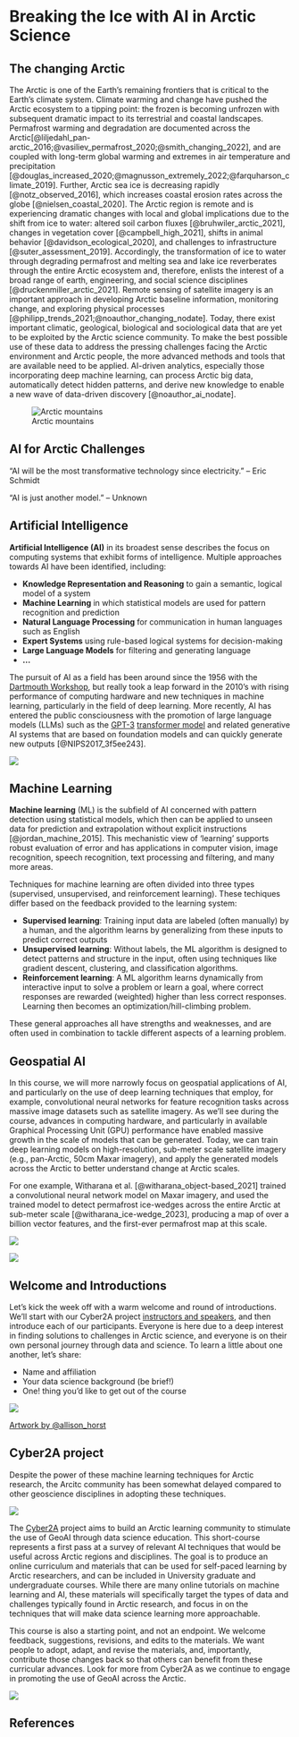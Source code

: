 # Breaking the Ice with AI in Arctic Science
 
## The changing Arctic

The Arctic is one of the Earth's remaining frontiers that is critical to the Earth’s climate system. Climate warming and change have pushed the Arctic ecosystem to a tipping point: the frozen is becoming unfrozen with subsequent dramatic impact to its terrestrial and coastal landscapes. Permafrost warming and degradation are documented across the Arctic[@liljedahl_pan-arctic_2016;@vasiliev_permafrost_2020;@smith_changing_2022], and are coupled with long-term global warming and extremes in air temperature and precipitation [@douglas_increased_2020;@magnusson_extremely_2022;@farquharson_climate_2019]. Further, Arctic sea ice is decreasing rapidly [@notz_observed_2016], which increases coastal erosion rates across the globe [@nielsen_coastal_2020]. The Arctic region is remote and is experiencing dramatic changes with local and global implications due to the shift from ice to water: altered soil carbon fluxes [@bruhwiler_arctic_2021], changes in vegetation cover [@campbell_high_2021], shifts in animal behavior [@davidson_ecological_2020], and challenges to infrastructure [@suter_assessment_2019]. Accordingly, the transformation of ice to water through degrading permafrost and melting sea and lake ice reverberates through the entire Arctic ecosystem and, therefore, enlists the interest of a broad range of earth, engineering, and social science disciplines [@druckenmiller_arctic_2021]. Remote sensing of satellite imagery is an important approach in developing Arctic baseline information, monitoring change, and exploring physical processes [@philipp_trends_2021;@noauthor_changing_nodate]. Today, there exist important climatic, geological, biological and sociological data that are yet to be exploited by the Arctic science community. To make the best possible use of these data to address the pressing challenges facing the Arctic environment and Arctic people, the more advanced methods and tools that are available need to be applied. AI-driven analytics, especially those incorporating deep machine learning, can process Arctic big data, automatically detect hidden patterns, and derive new knowledge to enable a new wave of data-driven discovery [@noauthor_ai_nodate].

::: {.column-margin}
![Arctic mountains](../images/breaking-ice/arctic-mtns.jpg)
:::

## AI for Arctic Challenges

::: {.callout}

“AI will be the most transformative technology since electricity.” – Eric Schmidt

:::

::: {.callout}

“AI is just another model.” – Unknown

:::

::: {.callout-tip collapse="false"}
## Artificial Intelligence

**Artificial Intelligence (AI)** in its broadest sense describes the focus on computing systems that exhibit forms of intelligence. Multiple approaches towards AI have been identified, including:

- **Knowledge Representation and Reasoning** to gain a semantic, logical model of a system
- **Machine Learning** in which statistical models are used for pattern recognition and prediction
- **Natural Language Processing** for communication in human languages such as English
- **Expert Systems** using rule-based logical systems for decision-making
- **Large Language Models** for filtering and generating language
- **...**

:::

The pursuit of AI as a field has been around since the 1956 with the [Dartmouth Workshop](https://en.wikipedia.org/wiki/Dartmouth_workshop), but really took a leap forward in the 2010's with rising performance of computing hardware and new techniques in machine learning, particularly in the field of deep learning. More recently, AI has entered the public consciousness with the promotion of large language models (LLMs) such as the [GPT-3](https://en.wikipedia.org/wiki/GPT-3) [transformer model](https://en.wikipedia.org/wiki/Transformer_(deep_learning_architecture)) and related generative AI systems that are based on foundation models and can quickly generate new outputs [@NIPS2017_3f5ee243].

::: {.column-margin}
![](https://upload.wikimedia.org/wikipedia/commons/thumb/1/1b/AI_hierarchy.svg/399px-AI_hierarchy.svg.png)
:::

::: {.callout-tip collapse="false"}
## Machine Learning

**Machine learning** (ML) is the subfield of AI concerned with pattern detection using statistical models, which then can be applied to unseen data for prediction and extrapolation without explicit instructions  [@jordan_machine_2015]. This mechanistic view of 'learning' supports robust evaluation of error and has applications in computer vision, image recognition, speech recognition, text processing and filtering, and many more areas.

:::

Techniques for machine learning are often divided into three types (supervised, unsupervised, and reinforcement learning). These techiques differ based on the feedback provided to the learning system:

- **Supervised learning**: Training input data are labeled (often manually) by a human, and the algorithm learns by generalizing from these inputs to predict correct outputs
- **Unsupervised learning**: Without labels, the ML algorithm is designed to detect patterns and structure in the input, often using techniques like gradient descent, clustering, and classification algorithms.
- **Reinforcement learning**: A ML algorithm learns dynamically from interactive input to solve a problem or learn a goal, where correct responses are rewarded (weighted) higher than less correct responses. Learning then becomes an optimization/hill-climbing problem.

These general approaches all have strengths and weaknesses, and are often used in combination to tackle different aspects of a learning problem.

## Geospatial AI

In this course, we will more narrowly focus on geospatial applications of AI, and particularly on the use of deep learning techniques that employ, for example, convolutional neural networks for feature recognition tasks across massive image datasets such as satellite imagery. As we'll see during the course, advances in computing hardware, and particularly in available Graphical Processing Unit (GPU) performance have enabled massive growth in the scale of models that can be generated. Today, we can train deep learning models on high-resolution, sub-meter scale satellite imagery (e.g., pan-Arctic, 50cm Maxar imagery), and apply the generated models across the Arctic to better understand change at Arctic scales.

For one example, Witharana et al. [@witharana_object-based_2021] trained a convolutional neural network model on Maxar imagery, and used the trained model to detect permafrost ice-wedges across the entire Arctic at sub-meter scale [@witharana_ice-wedge_2023], producing a map of over a billion vector features, and the first-ever permafrost map at this scale.

::: {layout-ncol="1"}

![](../images/breaking-ice/iwp02.jpg)

:::

::: {.column-margin}

![](../images/breaking-ice/iwp01.jpg)

:::

## Welcome and Introductions

Let's kick the week off with a warm welcome and round of introductions. We'll start with our Cyber2A project [instructors and speakers](https://cyber2a.github.io/workshop/#instructors-and-speakers), and then introduce each of our participants. Everyone is here due to a deep interest in finding solutions to challenges in Arctic science, and everyone is on their own personal journey through data and science. To learn a little about one another, let's share:

- Name and affiliation
- Your data science background (be brief!)
- One! thing you'd like to get out of the course

::: {.column-body}

![](../images/breaking-ice/horst-welcome.png)

[Artwork by \@allison_horst](https://twitter.com/allison_horst) 

:::

## Cyber2A project

Despite the power of these machine learning techniques for Arctic research, the Arcitc community has been somewhat delayed compared to other geoscience disciplines in adopting these techniques. 

![](../images/breaking-ice/arctic-dl-trend.png)

The [Cyber2A](https://cyber2a.github.io/) project aims to build an Arctic learning community to stimulate the use of GeoAI through data science education. This short-course represents a first pass at a survey of relevant AI techniques that would be useful across Arctic regions and disciplines. The goal is to produce an online curriculum and materials that can be used for self-paced learning by Arctic researchers, and can be included in University graduate and undergraduate courses. While there are many online tutorials on machine learning and AI, these materials will specifically target the types of data and challenges typically found in Arctic research, and focus in on the techniques that will make data science learning more approachable. 

This course is also a starting point, and not an endpoint. We welcome feedback, suggestions, revisions, and edits to the materials. We want people to adopt, adapt, and revise the materials, and, importantly, contribute those changes back so that others can benefit from these curricular advances. Look for more from Cyber2A as we continue to engage in promoting the use of GeoAI across the Arctic.

![](../images/breaking-ice/cyber2a-project.png)

## References {.unnumbered}

::: {#refs}
:::
